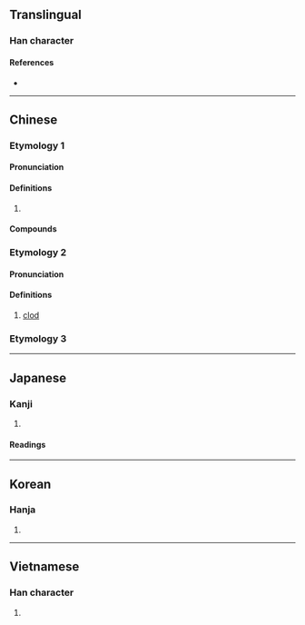 {{character info/new}}
==Translingual==

===Han character===
{{Han char|rn=32|rad=土|as=04|sn=6|four=47147|canj=GNHE|ids=⿰土及}}

====References====
* {{Han ref|kx=0224.220|dkj=04906|dj=0459.100|hdz=10420.040|uh=573E|ud=22334|bh=A7A3|bd=42915}}

----

==Chinese==
{{zh-forms}}

===Etymology 1===

====Pronunciation====
{{zh-pron
|m=圾
|c=saap3
|mn=sap
}}

====Definitions====
{{zh-hanzi}}

# {{zh-only|垃圾|[[garbage]]; [[rubbish]]}}

====Compounds====
{{zh-der|垃圾:trash|垃圾分類|垃圾回收|垃圾堆|垃圾場|垃圾山|垃圾桶|垃圾相|垃圾筒|垃圾箱|垃圾車|垃圾量|垃圾食物|搭圾}}

===Etymology 2===

====Pronunciation====
{{zh-pron
|m=jié
|cat=n
}}

====Definitions====
{{zh-hanzi}}

# [[clod]]

===Etymology 3===
{{zh-see|岌|v}}

----

==Japanese==

===Kanji===
{{ja-kanji|grade=|rs=土04}}

# {{defn|lang=ja|sort=土04}}

====Readings====
{{ja-readings|goon=[[ごう]] (gō)|kanon=[[ぎゅう]] (gyū)|kanyoon=[[きゅう]] (kyū)|kun=[[あやうい]] (ayaui)}}

----

==Korean==

===Hanja===
{{ko-hanja|hangeul=급|rv=geup|mr=kŭp}}

# {{defn|lang=ko|sort=土04}}

----

==Vietnamese==

===Han character===
{{vi-hantu|ngập|rs=土04}}

# {{defn|lang=vi}}
